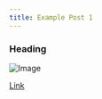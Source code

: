 ```yaml
---
title: Example Post 1
---
```


### Heading

![Image](https://upload.wikimedia.org/wikipedia/commons/thumb/7/77/Google_Images_2015_logo.svg/800px-Google_Images_2015_logo.svg.png)

[Link](https://www.google.com)